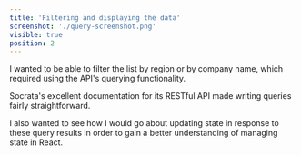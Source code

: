 ```yaml
---
title: 'Filtering and displaying the data'
screenshot: './query-screenshot.png'
visible: true
position: 2
---
```


I wanted to be able to filter the list by region or by company name, which required using the API's querying functionality.

Socrata's excellent documentation for its RESTful API made writing queries fairly straightforward.

I also wanted to see how I would go about updating state in response to these query results in order to gain a better understanding of managing state in React.
